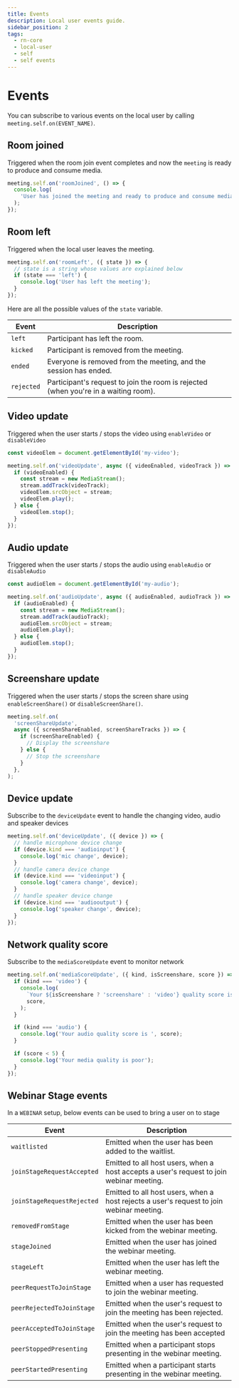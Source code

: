 ```yaml
---
title: Events
description: Local user events guide.
sidebar_position: 2
tags:
  - rn-core
  - local-user
  - self
  - self events
---
```


# Events

You can subscribe to various events on the local user by calling
`meeting.self.on(EVENT_NAME)`.

## Room joined

Triggered when the room join event completes and now the `meeting` is ready to
produce and consume media.

```ts
meeting.self.on('roomJoined', () => {
  console.log(
    'User has joined the meeting and ready to produce and consume media',
  );
});
```

## Room left

Triggered when the local user leaves the meeting.

```js
meeting.self.on('roomLeft', ({ state }) => {
  // state is a string whose values are explained below
  if (state === 'left') {
    console.log('User has left the meeting');
  }
});
```

Here are all the possible values of the `state` variable.

| Event      | Description                                                                         |
| ---------- | ----------------------------------------------------------------------------------- |
| `left`     | Participant has left the room.                                                      |
| `kicked`   | Participant is removed from the meeting.                                            |
| `ended`    | Everyone is removed from the meeting, and the session has ended.                    |
| `rejected` | Participant's request to join the room is rejected (when you're in a waiting room). |

## Video update

Triggered when the user starts / stops the video using `enableVideo` or
`disableVideo`

```ts
const videoElem = document.getElementById('my-video');

meeting.self.on('videoUpdate', async ({ videoEnabled, videoTrack }) => {
  if (videoEnabled) {
    const stream = new MediaStream();
    stream.addTrack(videoTrack);
    videoElem.srcObject = stream;
    videoElem.play();
  } else {
    videoElem.stop();
  }
});
```

## Audio update

Triggered when the user starts / stops the audio using `enableAudio` or
`disableAudio`

```ts
const audioElem = document.getElementById('my-audio');

meeting.self.on('audioUpdate', async ({ audioEnabled, audioTrack }) => {
  if (audioEnabled) {
    const stream = new MediaStream();
    stream.addTrack(audioTrack);
    audioElem.srcObject = stream;
    audioElem.play();
  } else {
    audioElem.stop();
  }
});
```

## Screenshare update

Triggered when the user starts / stops the screen share using
`enableScreenShare()` or `disableScreenShare()`.

```ts
meeting.self.on(
  'screenShareUpdate',
  async ({ screenShareEnabled, screenShareTracks }) => {
    if (screenShareEnabled) {
      // Display the screenshare
    } else {
      // Stop the screenshare
    }
  },
);
```

## Device update

Subscribe to the `deviceUpdate` event to handle the changing video, audio and
speaker devices

```ts
meeting.self.on('deviceUpdate', ({ device }) => {
  // handle microphone device change
  if (device.kind === 'audioinput') {
    console.log('mic change', device);
  }
  // handle camera device change
  if (device.kind === 'videoinput') {
    console.log('camera change', device);
  }
  // handle speaker device change
  if (device.kind === 'audiooutput') {
    console.log('speaker change', device);
  }
});
```

## Network quality score

Subscribe to the `mediaScoreUpdate` event to monitor network

```ts
meeting.self.on('mediaScoreUpdate', ({ kind, isScreenshare, score }) => {
  if (kind === 'video') {
    console.log(
      `Your ${isScreenshare ? 'screenshare' : 'video'} quality score is `,
      score,
    );
  }

  if (kind === 'audio') {
    console.log('Your audio quality score is ', score);
  }

  if (score < 5) {
    console.log('Your media quality is poor');
  }
});
```

## Webinar Stage events

In a `WEBINAR` setup, below events can be used to bring a user on to stage

| **Event**                  | **Description**                                                                          |
| -------------------------- | ---------------------------------------------------------------------------------------- |
| `waitlisted`               | Emitted when the user has been added to the waitlist.                                    |
| `joinStageRequestAccepted` | Emitted to all host users, when a host accepts a user's request to join webinar meeting. |
| `joinStageRequestRejected` | Emitted to all host users, when a host rejects a user's request to join webinar meeting. |
| `removedFromStage`         | Emitted when the user has been kicked from the webinar meeting.                          |
| `stageJoined`              | Emitted when the user has joined the webinar meeting.                                    |
| `stageLeft`                | Emitted when the user has left the webinar meeting.                                      |
| `peerRequestToJoinStage`   | Emitted when a user has requested to join the webinar meeting.                           |
| `peerRejectedToJoinStage`  | Emitted when the user's request to join the meeting has been rejected.                   |
| `peerAcceptedToJoinStage`  | Emitted when the user's request to join the meeting has been accepted                    |
| `peerStoppedPresenting`    | Emitted when a participant stops presenting in the webinar meeting.                      |
| `peerStartedPresenting`    | Emitted when a participant starts presenting in the webinar meeting.                     |

<head>
  <title>React Native Core Events</title>
</head>
